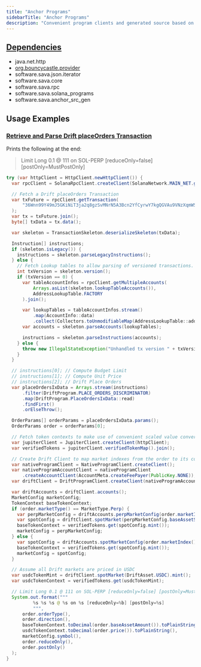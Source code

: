 ```yaml
---
title: "Anchor Programs"
sidebarTitle: "Anchor Programs"
description: "Convenient program clients and generated source based on Anchor IDLs."
---
```


<Card title="GitHub Repository" icon="github" horizontal={true} href="https://github.com/sava-software/anchor-programs" />

## [Dependencies](https://github.com/sava-software/anchor-programs/blob/main/anchor-programs/src/main/java/module-info.java)
  - java.net.http
  - [org.bouncycastle.provider](https://www.bouncycastle.org/download/bouncy-castle-java/#latest)
  - software.sava.json.iterator
  - software.sava.core
  - software.sava.rpc
  - software.sava.solana_programs
  - software.sava.anchor_src_gen

## Usage Examples

### [Retrieve and Parse Drift placeOrders Transaction](https://github.com/sava-software/anchor-programs/blob/main/examples/src/main/java/software/sava/anchor/program/examples/ParseDriftPlaceOrdersTransaction.java)

Prints the following at the end:
> Limit Long 0.1 @ 111 on SOL-PERP [reduceOnly=false] [postOnly=MustPostOnly]

```java
try (var httpClient = HttpClient.newHttpClient()) {
  var rpcClient = SolanaRpcClient.createClient(SolanaNetwork.MAIN_NET.getEndpoint(), httpClient);

  // Fetch a Drift placeOrders Transaction
  var txFuture = rpcClient.getTransaction(
      "36Wnn99Y49mJ5GKiNiT3ja2q8gzSvMNrN5A3Bcn2YfCyrwY7kgQGVAu9VNzXqmWSbgzX76oUGxYNuPGM7tpPoJJS"
  );
  var tx = txFuture.join();
  byte[] txData = tx.data();

  var skeleton = TransactionSkeleton.deserializeSkeleton(txData);

  Instruction[] instructions;
  if (skeleton.isLegacy()) {
    instructions = skeleton.parseLegacyInstructions();
  } else {
    // Fetch Lookup tables to allow parsing of versioned transactions.
    int txVersion = skeleton.version();
    if (txVersion == 0) {
      var tableAccountInfos = rpcClient.getMultipleAccounts(
          Arrays.asList(skeleton.lookupTableAccounts()),
          AddressLookupTable.FACTORY
      ).join();

      var lookupTables = tableAccountInfos.stream()
          .map(AccountInfo::data)
          .collect(Collectors.toUnmodifiableMap(AddressLookupTable::address, Function.identity()));
      var accounts = skeleton.parseAccounts(lookupTables);

      instructions = skeleton.parseInstructions(accounts);
    } else {
      throw new IllegalStateException("Unhandled tx version " + txVersion);
    }
  }

  // instructions[0]; // Compute Budget Limit
  // instructions[1]; // Compute Unit Price
  // instructions[2]; // Drift Place Orders
  var placeOrdersIxData = Arrays.stream(instructions)
      .filter(DriftProgram.PLACE_ORDERS_DISCRIMINATOR)
      .map(DriftProgram.PlaceOrdersIxData::read)
      .findFirst()
      .orElseThrow();

  OrderParams[] orderParams = placeOrdersIxData.params();
  OrderParams order = orderParams[0];

  // Fetch token contexts to make use of convenient scaled value conversions.
  var jupiterClient = JupiterClient.createClient(httpClient);
  var verifiedTokens = jupiterClient.verifiedTokenMap().join();

  // Create Drift Client to map market indexes from the order to its configuration.
  var nativeProgramClient = NativeProgramClient.createClient();
  var nativeProgramAccountClient = nativeProgramClient
      .createAccountClient(AccountMeta.createFeePayer(PublicKey.NONE));
  var driftClient = DriftProgramClient.createClient(nativeProgramAccountClient);

  var driftAccounts = driftClient.accounts();
  MarketConfig marketConfig;
  TokenContext baseTokenContext;
  if (order.marketType() == MarketType.Perp) {
    var perpMarketConfig = driftAccounts.perpMarketConfig(order.marketIndex());
    var spotConfig = driftClient.spotMarket(perpMarketConfig.baseAssetSymbol());
    baseTokenContext = verifiedTokens.get(spotConfig.mint());
    marketConfig = perpMarketConfig;
  } else {
    var spotConfig = driftAccounts.spotMarketConfig(order.marketIndex());
    baseTokenContext = verifiedTokens.get(spotConfig.mint());
    marketConfig = spotConfig;
  }

  // Assume all Drift markets are priced in USDC
  var usdcTokenMint = driftClient.spotMarket(DriftAsset.USDC).mint();
  var usdcTokenContext = verifiedTokens.get(usdcTokenMint);

  // Limit Long 0.1 @ 111 on SOL-PERP [reduceOnly=false] [postOnly=MustPostOnly]
  System.out.format("""
          %s %s %s @ %s on %s [reduceOnly=%b] [postOnly=%s]
          """,
      order.orderType(),
      order.direction(),
      baseTokenContext.toDecimal(order.baseAssetAmount()).toPlainString(),
      usdcTokenContext.toDecimal(order.price()).toPlainString(),
      marketConfig.symbol(),
      order.reduceOnly(),
      order.postOnly()
  );
}
```
